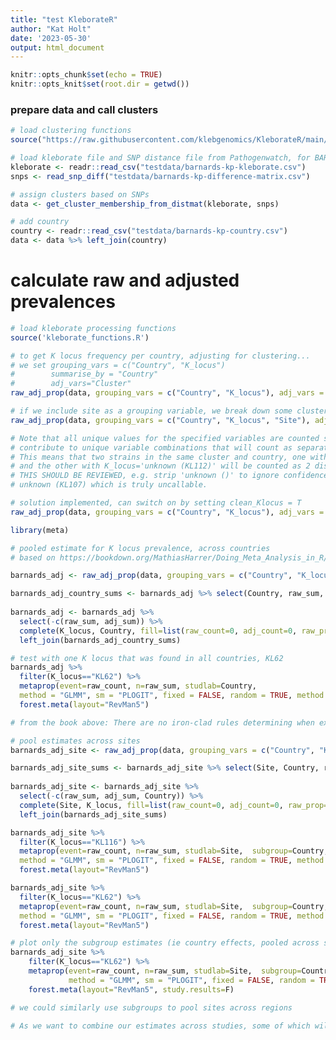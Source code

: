 ```yaml
---
title: "test KleborateR"
author: "Kat Holt"
date: '2023-05-30'
output: html_document
---
```


```r
knitr::opts_chunk$set(echo = TRUE)
knitr::opts_knit$set(root.dir = getwd())
```

### prepare data and call clusters
```r
# load clustering functions
source("https://raw.githubusercontent.com/klebgenomics/KleborateR/main/cluster_functions.R")

# load kleborate file and SNP distance file from Pathogenwatch, for BARNARDS Kleb pneumo genomes
kleborate <- readr::read_csv("testdata/barnards-kp-kleborate.csv")
snps <- read_snp_diff("testdata/barnards-kp-difference-matrix.csv")

# assign clusters based on SNPs
data <- get_cluster_membership_from_distmat(kleborate, snps)

# add country
country <- readr::read_csv("testdata/barnards-kp-country.csv")
data <- data %>% left_join(country)

```

# calculate raw and adjusted prevalences

``` r
# load kleborate processing functions
source('kleborate_functions.R')

```

``` r
# to get K locus frequency per country, adjusting for clustering...
# we set grouping_vars = c("Country", "K_locus")
#        summarise_by = "Country"
#        adj_vars="Cluster"
raw_adj_prop(data, grouping_vars = c("Country", "K_locus"), adj_vars = c("Cluster"), summarise_by = "Country")

# if we include site as a grouping variable, we break down some clusters into multiple sites, they are then counted as separate clusters which increases the denominator - ie denominator is number of unique K/Site/clusters per Country, not correct to say the denominator is 'country'
raw_adj_prop(data, grouping_vars = c("Country", "K_locus", "Site"), adj_vars = c("Cluster"), summarise_by = "Country")

# Note that all unique values for the specified variables are counted separately, and 
# contribute to unique variable combinations that will count as separate clusters.
# This means that two strains in the same cluster and country, one with K_locus='KL112' 
# and the other with K_locus='unknown (KL112)' will be counted as 2 distinct clusters.
# THIS SHOULD BE REVIEWED, e.g. strip 'unknown ()' to ignore confidence, except for
# unknown (KL107) which is truly uncallable.

# solution implemented, can switch on by setting clean_Klocus = T
raw_adj_prop(data, grouping_vars = c("Country", "K_locus"), adj_vars = c("Cluster"), summarise_by = "Country", clean_Klocus = T)
```

``` r
library(meta)

# pooled estimate for K locus prevalence, across countries
# based on https://bookdown.org/MathiasHarrer/Doing_Meta_Analysis_in_R/pooling-es.html#pooling-props

barnards_adj <- raw_adj_prop(data, grouping_vars = c("Country", "K_locus"), adj_vars = c("Cluster"), summarise_by = "Country", clean_Klocus = T)

barnards_adj_country_sums <- barnards_adj %>% select(Country, raw_sum, adj_sum) %>% unique()
  
barnards_adj <- barnards_adj %>%
  select(-c(raw_sum, adj_sum)) %>%
  complete(K_locus, Country, fill=list(raw_count=0, adj_count=0, raw_prop=0, adj_prop=0)) %>%
  left_join(barnards_adj_country_sums)

# test with one K locus that was found in all countries, KL62
barnards_adj %>% 
  filter(K_locus=="KL62") %>% 
  metaprop(event=raw_count, n=raw_sum, studlab=Country,  
  method = "GLMM", sm = "PLOGIT", fixed = FALSE, random = TRUE, method.random.ci = TRUE) %>%
  forest.meta(layout="RevMan5")

# from the book above: There are no iron-clad rules determining when exactly further analyses of the between-study heterogeneity are warranted. An approach that is sometimes used in practice is to check for outliers and influential cases when I2 is greater than 50%. When this threshold is reached, we can assume at least moderate heterogeneity, and that (more than) half of the variation is due to true effect size differences.

```

``` r

# pool estimates across sites
barnards_adj_site <- raw_adj_prop(data, grouping_vars = c("Country", "K_locus", "Site"), adj_vars = c("Cluster"), summarise_by = "Site", clean_Klocus = T)

barnards_adj_site_sums <- barnards_adj_site %>% select(Site, Country, raw_sum, adj_sum) %>% unique()
  
barnards_adj_site <- barnards_adj_site %>%
  select(-c(raw_sum, adj_sum, Country)) %>%
  complete(Site, K_locus, fill=list(raw_count=0, adj_count=0, raw_prop=0, adj_prop=0)) %>%
  left_join(barnards_adj_site_sums)

barnards_adj_site %>% 
  filter(K_locus=="KL116") %>% 
  metaprop(event=raw_count, n=raw_sum, studlab=Site,  subgroup=Country,
  method = "GLMM", sm = "PLOGIT", fixed = FALSE, random = TRUE, method.random.ci = TRUE) %>%
  forest.meta(layout="RevMan5")

barnards_adj_site %>% 
  filter(K_locus=="KL62") %>% 
  metaprop(event=raw_count, n=raw_sum, studlab=Site,  subgroup=Country,
  method = "GLMM", sm = "PLOGIT", fixed = FALSE, random = TRUE, method.random.ci = TRUE) %>%
  forest.meta(layout="RevMan5")

# plot only the subgroup estimates (ie country effects, pooled across sites) and total estimate, not individual sites
barnards_adj_site %>% 
    filter(K_locus=="KL62") %>% 
    metaprop(event=raw_count, n=raw_sum, studlab=Site,  subgroup=Country,
             method = "GLMM", sm = "PLOGIT", fixed = FALSE, random = TRUE, method.random.ci = TRUE) %>%
    forest.meta(layout="RevMan5", study.results=F)

# we could similarly use subgroups to pool sites across regions

# As we want to combine our estimates across studies, some of which will have multiple sites, so we need a study*site variable, that is used as our studlab

```